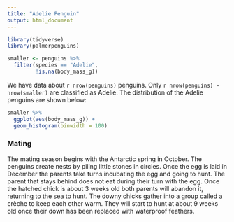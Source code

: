 ```yaml
---
title: "Adelie Penguin"
output: html_document
---
```


```r
library(tidyverse)
library(palmerpenguins)

smaller <- penguins %>% 
  filter(species == "Adelie", 
         !is.na(body_mass_g))
```
We have data about `r nrow(penguins)` penguins. Only `r nrow(penguins) - nrow(smaller)` are classified as Adelie. The distribution of the Adelie penguins are shown below:

```r
smaller %>% 
  ggplot(aes(body_mass_g)) + 
  geom_histogram(binwidth = 100)
```

### Mating

The mating season begins with the Antarctic spring in October. The penguins create nests by piling little stones in circles. Once the egg is laid in December the parents take turns incubating the egg and going to hunt. The parent that stays behind does not eat during their turn with the egg. Once the hatched chick is about 3 weeks old both parents will abandon it, returning to the sea to hunt. The downy chicks gather into a group called a crèche to keep each other warm. They will start to hunt at about 9 weeks old once their down has been replaced with waterproof feathers.

